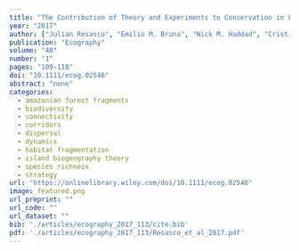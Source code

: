 ```yaml
---
title: "The Contribution of Theory and Experiments to Conservation in Fragmented Landscapes"
year: "2017"
author: ["Julian Resasco", "Emilio M. Bruna", "Nick M. Haddad", "Cristina Banks-Leite", "Christopher R. Margules"]
publication: "Ecography"
volume: "40"
number: "1"
pages: "109-118"
doi: "10.1111/ecog.02546"
abstract: "none"
categories: 
  - amazonian forest fragments
  - biodiversity
  - connectivity
  - corridors
  - dispersal
  - dynamics
  - habitat fragmentation
  - island biogeography theory
  - species richness
  - strategy
url: "https://onlinelibrary.wiley.com/doi/10.1111/ecog.02546"
image: featured.png
url_preprint: ""
url_code: ""
url_dataset: ""
bib: './articles/ecography_2017_113/cite.bib'
pdf: './articles/ecography_2017_113/Resasco_et_al_2017.pdf'
---
```

